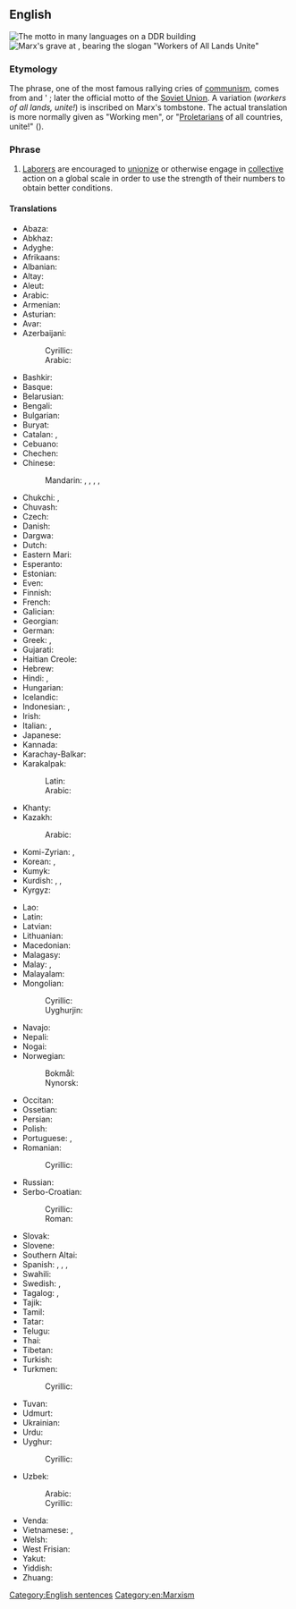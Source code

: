 ==English==
{{wikipedia|Workers of the world, unite!}}
[[Image:Proletаrier aller Länder, vereinigt euch!" in Chemnitz... 7d origWI.jpg|thumb|The motto in many languages on a DDR building]]
[[Image:KarlMarx_Tomb.JPG|thumb|Marx's grave at {{w|Highgate Cemetery}}, bearing the slogan "Workers of All Lands Unite"]]
{{rfc|en|massive import of unreferenced translations}}
===Etymology===
The phrase, one of the most famous rallying cries of [[communism]], comes from {{w|Karl Marx}} and {{w|Friedrich Engels}}' ''{{w|The Communist Manifesto}}''; later the official motto of the [[Soviet Union]]. A variation (''workers of all lands, unite!'') is inscribed on Marx's tombstone. The actual translation is more normally given as "Working men", or "[[proletarian|Proletarian]]s of all countries, unite!" (''{{lang|de|Proletarier aller Länder, vereinigt euch!}}'').

===Phrase===
{{head|en|phrase|head=[[worker]]s [[of]] [[the]] [[world]], [[unite]]!}}

# [[laborer|Laborer]]s are encouraged to [[unionize]] or otherwise engage in [[collective]] action on a global scale in order to use the strength of their numbers to obtain better conditions.

====Translations====
{{trans-top|workers of the world, unite}}
* Abaza: {{t|abq|уынасып йазхӀарагӀатӀ, агӀвычӀвгӀвыс}}
* Abkhaz: {{t|ab|апролетарцәа атәылақәа зегьы рҿы иҟоу, шәҽеидышәкыл}}
* Adyghe: {{t|ady|хегъэгу пстэуми япролетариехэр, зы шъухъу}}
* Afrikaans: {{t|af|werknemers van die wêreld, verenig}}
* Albanian: {{t|sq|proletarë të të gjitha vendeve, bashkohuni}}
* Altay: {{t|alt|бастыра ороондордыҥ пролетарийлери, бириккилеіер}}
* Aleut: {{t|ale|ahas tanam huzunis, tыcix agit atxicix}}
* Arabic: {{t|ar|يَا عُمَّال العَالَم اِتَّحِدُوا}}
* Armenian: {{t|hy|Պրոլետարներ բոլոր երկրների, միացե՛ք}}
* Asturian: {{t|ast|trabayadores de tolos países, xuníivos}}
* Avar: {{t|av|киналго улкабазул пролетарал, цолъе нуж}}
* Azerbaijani: {{t|az|bütün ölkələrin proletarları, birləşin}}
*: Cyrillic: {{t|az|бүтүн өлкәләрин пролетарлары, бирләшин}}
*: Arabic: {{t|az|بوتون اؤلکه‌لرین پرولئتارلاری، بیرلشین}}
* Bashkir: {{t|ba|бөтә илдәрҙең пролетарийҙәре, берләшегеҙ}}
* Basque: {{t|eu|herrialde guztietako proletarioak, elkar zaitezte}}
* Belarusian: {{t|be|пралета́рыі ўсіх краі́н, ядна́йцеся}}
* Bengali: {{t|bn|দুনিয়ার মজদুর এক হও}}
* Bulgarian: {{t|bg|пролета́рии от вси́чки стра́ни, съединя́вайте се}}
* Buryat: {{t|bua|бүхы оронуудай пролетаринар, нэгэдэгты}}
* Catalan: {{t|ca|proletaris de tots els països, uniu-vos}}, {{t|ca|proletaris de tot el món, uniu-vos}}
* Cebuano: {{t|ceb|mga trabahador sa mundo, paghiusa}}
* Chechen: {{t|ce|массо а мехкийн пролетареш, цхьанакхета}}
* Chinese:
*: Mandarin: {{t|cmn|全世界無產者，聯合起來}}, {{t|cmn|全世界无产者，联合起来|tr=quánshìjiè wúchǎnzhě liánhé qǐlái}}, {{t|cmn|全方貧工之聯合}}, {{t|cmn|萬國勞動者團結起來呵}}, {{t|cmn|全世界無產階級和被壓迫的民族聯合起來}}
* Chukchi: {{t|ckt|пролетариатторэ гэмгэнутэкин, ӄумэкэтгытык|tr=proletarьjttore gemgenutekin, qumeketjitьk}}, {{t|ckt|proletarьjte gemoge-nutek, qumeketjitьk}}
* Chuvash: {{t|cv|пӗтӗм тӗнчери пролетарисем, пӗрлешӗр}}
* Czech: {{t|cs|proletáři všech zemí, spojte se}}
* Danish: {{t|da|proletarer i alle lande, foren jer}}
* Dargwa: {{t|dar|лерилра улкнала пролетарийти, цадиирая}}
* Dutch: {{t|nl|proletariërs aller landen, verenigt U}}
* Eastern Mari: {{t|chm|чыла элласе пролетарий-влак ушныза}}
* Esperanto: {{t|eo|proletoj de ĉiuj landoj, unuiĝu}}
* Estonian: {{t|et|kõigi maade proletaarlased, ühinege}}
* Even: {{t|eve|дегрил геладук нунминдук ивалдалла}}
* Finnish: {{t|fi|kaikkien maiden proletaarit, liittykää yhteen}}
* French: {{t|fr|prolétaires de tous les pays, unissez-vous}}
* Galician: {{t|gl|traballadores do mundo, unídevos}}
* Georgian: {{t|ka|პროლეტარებო ყველა ქვეყნისა, შეერთდით}}
* German: {{t|de|Proletarier aller Länder, vereinigt euch}}
* Greek: {{t|el|προλετάριοι όλου του κόσμου, ενωθείτε}}, {{t|el|προλετάριοι όλων των χωρών, ενωθείτε}}
* Gujarati: {{t|gu|બધા દેશોમાં કામદાર, સંગઠિત}}
* Haitian Creole: {{t|ht|travayè nan tout peyi, ini}}
* Hebrew: {{t|he|פועלי כל העולם התאחדו|tr=po'aléi kol ha'olám, hit'aḥédu}}
* Hindi: {{t|hi|विश्व के कार्यकर्ताओं एकजुट हो जाओ}}, {{t|hi|दुनिया के मज़दूरो एक हो जाओ}}
* Hungarian: {{t|hu|világ proletárjai, egyesüljetek}}
* Icelandic: {{t|is|öreigar allra landa, sameinist}}
* Indonesian: {{t|id|kaum buruh sedunia, bersatulah}}, {{t|id|kaum proletar dari semua negara, bersatu}}
* Irish: {{t|ga|a oibrithe an domhain, aontaigí}}
* Italian: {{t|it|lavoratori di tutto il mondo, unitevi}}, {{t|it|proletari di tutti i paesi, unitevi}}
* Japanese: {{t|ja|万国の労働者よ、団結せよ|tr=bankoku no rōdōsha yo, danketsu seyo}}
* Kannada: {{t|kn|ಎಲ್ಲಾ ದೇಶಗಳ ಸಹೋದ್ಯೋಗಿಗಳು, ಯುನೈಟ್}}
* Karachay-Balkar: {{t|krc|бютеу дунияны пролетарлары, бирлешигиз}}
* Karakalpak: {{t|kaa|барлык еллердин пролетарлары, бирлесиниз}}
*: Latin: {{t|kaa|barlık ellerdin proletarları, birlesiniz}}
*: Arabic: {{t|kaa|ءبۇتين دۇنىيە مەينەتكەشىلەرى بىرسىڭلەر}}
* Khanty: {{t|kca|иса мувыт пролетариатыт, пилтысяты}}
* Kazakh: {{t|kk|барлық елдердің пролетарлары, бірігіңдер}}
*: Arabic: {{t|kk|جەرءجۇزىنىڭ ەڭبەكشىلرى، بىرىگىڭدەر}}
* Komi-Zyrian: {{t|kpv|став мувывса пролетарийяс, отувтчой}}, {{t|kpv|мувыв коԋӧрјас, ӧтувтчӧј}}
* Korean: {{t|ko|만국의 노동자여, 단결하라}} {{q|South Korea}}, {{t|ko|만국의 로동자여, 단결하라}} {{q|North Korea}}
* Kumyk: {{t|kum|бары да уьлкелени пролетарлары, бирлешигиз}}
* Kurdish: {{t+|ku|karkerên cîhanê hevgirin}}, {{t+|ku|کرێکارانی دنیا یەکگرن}}, {{t|ku|کارکەرەیل گشت وڵاتەیل، یەکەوبگرن}}
* Kyrgyz: {{t|ky|бардык өлкөлөрдүн пролетарлары, бириккиле}}
{{trans-mid}}
* Lao: {{t|lo|ຊົນຊັ້ນກຳມະຊີບທົ່ວໂລກ ຈົ່ງສາມັກຄີກັນ}}
* Latin: {{t|la|Proletarii omnium terrarum, sociate}}
* Latvian: {{t|lv|visu zemju proletārieši, savienojieties}}
* Lithuanian: {{t|lt|visų šalių proletarai, vienykitės}}
* Macedonian: {{t|mk|пролете́ри од си́те зе́мји, обеди́нете се}}
* Malagasy: {{t|mg|mpiasa eran'izao tontolo izao, mampiray}}
* Malay: {{t|ms|kaum buruh semua negeri, bersatulah}}, {{t|ms|para pekerja di seluruh dunia, bersatu}}
* Malayalam: {{t|ml|സര്‍വ രാജ്യ തൊഴിലാളികളെ സംഘടിക്കുവിന്‍}}
* Mongolian:
*: Cyrillic: {{t|mn|орон бүрийн пролетари нар нэгдэгтүн}}
*: Uyghurjin: {{t|mn|ᠢᠷᠣᠨ ᠪᠦᠷᠢᠢᠨ ᠫᠷᠣᠯᠶᠡᠳᠠᠢ ᠨᠠᠯ ᠨᠡᠭᠳᠡᠭᠳᠦᠨ}}
* Navajo: {{t|nv|Nihookáá'gi, nideilnishígíí áłhidííkáh}}
* Nepali: {{t|ne|हामी सबै मिलेर आमुल परिवर्तन ल्याऔ}}
* Nogai: {{t|nog|баьри кыраллардынъ пролетарпары, бирлесинъиз}}
* Norwegian:
*: Bokmål: {{t|nb|arbeidere i alle land, foren dere}}
*: Nynorsk: {{t|nn|arbeidarar i alle land, samein dykk}}
* Occitan: {{t|oc|proletaris de totes los païses, unissètz-vos}}
* Ossetian: {{t|os|ӕппӕт бӕстӕты пролетартӕ, баиу ут}}
* Persian: {{t|fa|کارگران جهان متحد شوید|tr=kârgarân-e jahân mottahed šavid}}
* Polish: {{t|pl|proletariusze wszystkich krajów, łączcie się}}
* Portuguese: {{t|pt|trabalhadores do mundo, uni-vos}}, {{t|pt|proletários de todos os países, uni-vos}}
* Romanian: {{t|ro|proletari din toate țările, uniți-vă}}
*: Cyrillic: {{t|ro|пролетарь дин тоате цэриле, уници-вэ}}
* Russian: {{t+|ru|пролета́рии всех стран, соединя́йтесь}}
* Serbo-Croatian:
*: Cyrillic: {{t|sh|пролетери свих земаља, уједините се}}
*: Roman: {{t|sh|proleteri svih zemalja, ujedinite se}}
* Slovak: {{t|sk|proletári všetkých krajín, spojte sa}}
* Slovene: {{t|sl|proletarci vseh dežel, združite se}}
* Southern Altai: {{t|alt|бардык ӧлкӧлордӱн пролетарлары, бириккиле}}
* Spanish: {{qualifier|Spain}} {{t|es|trabajadores del mundo, uníos}}, {{qualifier|Spain}} {{t|es|proletarios de todos los países, uníos}}, {{qualifier|Latin America}} {{t|es|trabajadores del mundo, únanse}}, {{qualifier|Latin America}} {{t|es|proletarios del mundo, uníos}}
* Swahili: {{t|sw|wafanyakazi wa dunia, ungana}}
* Swedish: {{t|sv|proletärer i alla länder, förena er}}, {{t|sv|proletärer i alla länder, förena eder}}
* Tagalog: {{t|tl|mga manggagawa ng daigdig, magkaisa}}, {{t|tl|proletaryado ng lahat ng mundo, magkaisa}}
* Tajik: {{t|tg|пролетарҳои ҳамаи мамлакатҳо, як шавед}}
* Tamil: {{t|ta|அனைத்து நாடுகளின் தொழிலாளர்கள், இணைக்க}}
* Tatar: {{t|tt|барлык илләрнең пролетарийлары, берләшегез}}
* Telugu: {{t|te|అన్ని దేశాల వర్కర్స్, ఐక్యం}}
* Thai: {{t|th|[[ชนชั้น]][[กรรมาชีพ]][[ทั่ว]][[โลก]] [[จง]][[สามัคคี]][[กัน]]|tr=chon-chán gam-maa-chîip tûua lôok jong sǎa-mák-kii gan}}
* Tibetan: {{t|bo|འཛམ་གླིང་ཡོངས་ཀྱི་འབྱོར་མེད་པ་རྣམས་མཉམ་འབྲེལ་གྱིས་ཤིག་}}
* Turkish: {{t|tr|bütün ülkelerin işçileri, birleşin}}
* Turkmen: {{t|tk|ähli ýurtlaryň proletarlary, birleşiň}}
*: Cyrillic: {{t|tk|әхли юртларың пролетарлары, бирлешиң}}
* Tuvan: {{t|tyv|бүгү чурттарның пролетарийлери, каттыжыңар}}
* Udmurt: {{t|udm|вань странаосысь пролетарийёс, огазеяське}}
* Ukrainian: {{t|uk|пролета́рі всіх краї́н, єдна́йтеся}}
* Urdu: {{t|ur|دنیا کے مزدوروں ایک ہو جائے}}
* Uyghur: {{t|ug|پۈتۈن دۇنيا پىرولېتارلىرى، بىرلىشىڭلار}}
*: Cyrillic: {{t|ug|барлиқ əллəр пролетарлири, бирлишиңлар}}
* Uzbek: {{t|uz|butun dunyo proletarlari, birlashingiz}}
*: Arabic: {{t|uz|بۇتۇن دۇنيا پروليتارلارى، برلەشيڭز}}
*: Cyrillic: {{t|uz|бутун дунё пролетарлари, бирлашингиз}}
* Venda: {{t|ve|vhashumi vha mashango othe, tanganani}}
* Vietnamese: {{t|vi|vô sản toàn thế giới, liên hiệp lại}}, {{t|vi|vô sản các nước, đoàn kết lại}}
* Welsh: {{t|cy|gweithwyr y byd, unwch}}
* West Frisian: {{t|fy|arbeiders fan alle lannen, ferien}}
* Yakut: {{t|sah|бары дойдулар пролетарийдара, холбоһуҥ}}
* Yiddish: {{t|yi|פּראָלעטאריער פֿון אלע לענדער, פֿאַראייניקט זיך}}
* Zhuang: {{t|za|gyoengq bouxfouzcanj daengx seiqgyaiq, lienzhab hwnjdaeuj}}
{{trans-bottom}}

[[Category:English sentences]]
[[Category:en:Marxism]]
